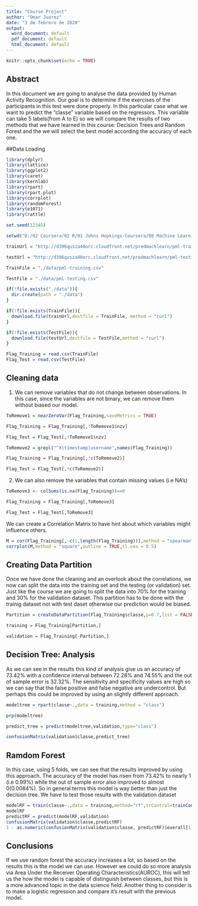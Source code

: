 ---
title: "Course Project"
author: "Omar Juarez"
date: "3 de febrero de 2020"
output:
  word_document: default
  pdf_document: default
  html_document: default
---

```{r setup, include=FALSE}
knitr::opts_chunk$set(echo = TRUE)
```

## Abstract

In this document we are going to analyse the data provided by Human Activity Recognition. Our goal is to determine if the exercises of the participants in this test were done properly. In this particular case what we want to predict the "classe" variable based on the regressors. This variable can take 5 labels(from A to E) so we will compare the results of two methods that we have learned in this course: Decision Trees and Random Forest and the we will select the best model according the accuracy of each one.

##Data Loading
```{r, echo=TRUE}
library(dplyr)
library(lattice)
library(ggplot2)
library(caret)
library(kernlab)
library(rpart)
library(rpart.plot)
library(corrplot)
library(randomForest)
library(e1071)
library(rattle)

set.seed(12345)

setwd("D:/02 Coursera/02 R/01 Johns Hopkings-Coursera/08 Machine Learning/Data")

trainUrl = "http://d396qusza40orc.cloudfront.net/predmachlearn/pml-training.csv"

testUrl = "http://d396qusza40orc.cloudfront.net/predmachlearn/pml-testing.csv"

TrainFile = "./data/pml-training.csv"

TestFile = "./data/pml-testing.csv"

if(!file.exists("./data")){
  dir.create(path = "./data")
}

if(!file.exists(TrainFile)){
  download.file(trainUrl,destfile = TrainFile, method = "curl")
}

if(!file.exists(TestFile)){
  download.file(testUrl,destfile = TestFile,method = "curl")
}

Flag_Training = read.csv(TrainFile)
Flag_Test = read.csv(TestFile)
```

## Cleaning data

1. We can remove variables that do not change between observations. In this case, since the variables are not binary, we can remove them without biased our model.

```{r, echo=FALSE}
ToRemove1 = nearZeroVar(Flag_Training,saveMetrics = TRUE)

Flag_Training = Flag_Training[,!ToRemove1$nzv]

Flag_Test = Flag_Test[,!ToRemove1$nzv]

ToRemove2 = grepl("^X|timestamp|username",names(Flag_Training))

Flag_Training = Flag_Training[,!c(ToRemove2)]

Flag_Test = Flag_Test[,!c(ToRemove2)]
```

2. We can also remove the variables that contain missing values (i.e NA's)
```{r, echo=FALSE}
ToRemove3 <- colSums(is.na(Flag_Training))==0

Flag_Training = Flag_Training[,ToRemove3]

Flag_Test = Flag_Test[,ToRemove3]

```
 We can create a Correlation Matrix to have hint about which variables might influence others.
```{r, echo=FALSE}
M = cor(Flag_Training[,-c(1,length(Flag_Training))],method = "spearman")
corrplot(M,method = "square",outline = TRUE,tl.cex = 0.5)
```

## Creating Data Partition
Once we have done the cleaning and an overlook about the correlations, we now can split the data into the training set and the testing (or validation) set. Just like the course we are going to split the data into 70% for the training and 30% for the validation dataset. This partition has to be done with the trainig dataset not with test daset otherwise our prediction would be biased.
```{r, echo=FALSE}
Partition = createDataPartition(Flag_Training$classe,p=0.7,list = FALSE)

training = Flag_Training[Partition,]

validation = Flag_Training[-Partition,]
```
## Decision Tree: Analysis
As we can see in the results this kind of analysis give us an accuracy of 73.42% with a confidence interval between 72.28% and 74.55% and the out of sample error is 32.32%. The sensitivity and specificity values are high so we can say that the false positive and false negative are undercontrol. But perhaps this could be improved by using an slightly different approach.
```{r, echo=FALSE}
modeltree = rpart(classe~.,data = training,method = "class")

prp(modeltree)

predict_tree = predict(modeltree,validation,type="class")

confusionMatrix(validation$classe,predict_tree)
```
## Ramdom Forest
In this case, using 5 folds, we can see that the results improved by using this approach. The accuracy of the model has risen from 73.42% to nearly 1 (i.e 0.99%) while the out of sample error also improved to almost 0(0.0084%). So in general terms this model is way better than just the decision tree. We have to test those results with the validation dataset
```{r, echo=FALSE}
modelRF = train(classe~.,data = training,method="rf",trControl=trainControl(method = "cv",5),ntree=250)
modelRF
predictRF = predict(modelRF,validation)
confusionMatrix(validation$classe,predictRF)
1 - as.numeric(confusionMatrix(validation$classe, predictRF)$overall[1])
```
## Conclusions
If we use random forest the accuracy increases a lot, so based on the results this is the model we can use. However we could do so more analysis via Area Under the Receiver Operating Characteristics(AUROC), this will tell us the how the model is capable of distinguish between classes, but this is a more advanced topic in the data science field. Another thing to consider is to make a logistic regression and compare it's result with the previous model.

